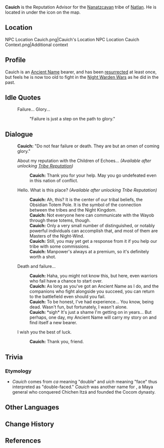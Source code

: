 {{Character Infobox
|type             = Open-World NPC
|image            = NPC Cauich.png
|realname         = <!-- Optional, if different from in-game name -->
|deceased         = <!-- Past (for deceased prior to events of the game) or free response -->
|region           = Natlan
|location         = Natlan
|affiliation      = Children of Echoes
|title            = Guard

|ancestry         = <!-- Clan/family -->
|father           = 
|mother           = 
|spouse           = 
|sibling          = 
|child            = 
|relative         = 

|voiceEN          = 
|voiceCN          = 
|voiceJP          = 
|voiceKR          = 
|dialoguereward   = 
}}
'''Cauich''' is the Reputation Advisor for the [[Children of Echoes|Nanatzcayan]] tribe of [[Natlan]]. He is located in {{Location|"Children of Echoes"}} under the {{Icon|Reputation}} icon on the map.

==Location==
<gallery>
NPC Location Cauich.png|Cauich's Location
NPC Location Cauich Context.png|Additional context
</gallery>

==Profile==
Cauich is an {{Ancient Name|bearer=1}} [[Ancient Name]] bearer, and has been [[Ode of Resurrection|resurrected]] at least once, but feels he is now too old to fight in the [[Night Warden Wars]] as he did in the past.
<!--
===Appearance===

==Quests and Events==
{{Quests and Events}}
-->
==Idle Quotes==
{{Dialogue Start}}
:{{DIcon|Idle}} Failure... Glory...
::{{A|VO Cauich 01.ogg}} "Failure is just a step on the path to glory."
{{Dialogue End}}

==Dialogue==
{{Dialogue Start}}
:'''Cauich:''' "Do not fear failure or death. They are but an omen of coming glory."
:{{DIcon|Reputation}} About my reputation with the Children of Echoes... ''(Available after unlocking [[Tribe Reputation]])''
::'''Cauich:''' Thank you for your help. May you go undefeated even in this nation of conflict.
:{{DIcon}} Hello. What is this place? ''(Available after unlocking Tribe Reputation)''
::'''Cauich:''' Ah, this? It is the center of our tribal beliefs, the Obsidian Totem Pole. It is the symbol of the connection between the tribes and the Night Kingdom.
::'''Cauich:''' Not everyone here can communicate with the Wayob through these totems, though.
::'''Cauich:''' Only a very small number of distinguished, or notably powerful individuals can accomplish that, and most of them are Masters of the Night-Wind.
::'''Cauich:''' Still, you may yet get a response from it if you help our tribe with some commissions.
::'''Cauich:''' Manpower's always at a premium, so it's definitely worth a shot.
:{{DIcon}} Death and failure...
::'''Cauich:''' Haha, you might not know this, but here, even warriors who fail have a chance to start over.
::'''Cauich:''' As long as you've got an Ancient Name as I do, and the companions who fight alongside you succeed, you can return to the battlefield even should you fail.
::'''Cauich:''' To be honest, I've had experience... You know, being dead. Wasn't fun, but fortunately, I wasn't alone.
::'''Cauich:''' *sigh* It's just a shame I'm getting on in years... But perhaps, one day, my Ancient Name will carry my story on and find itself a new bearer.
:{{DIcon}} I wish you the best of luck.
::'''Cauich:''' Thank you, friend.
{{Dialogue End}}

==Trivia==
===Etymology===
* ''Cauich'' comes from ''ca'' meaning "double" and ''uich'' meaning "face" thus interpreted as "double-faced." ''Cauich'' was another name for {{w|Hunac Ceel}}, a Maya general who conquered Chichen Itzá and founded the Cocom dynasty.

==Other Languages==
{{Other Languages|default_hidden=1
|en       = Cauich
|zhs      = 卡乌胡
|zhs_rm   = Kǎwūhú
|zht      = 卡烏胡
|zht_rm   = Kǎwūhú
|ja       = カウフ
|ko       = 카우후
|es       = Cauich
|fr       = Cauich
|ru       = Кауич
|th       = Cauich
|vi       = Cauich
|de       = Cauich
|id       = Cauich
|pt       = Cauich
|tr       = Cauich
|it       = Cauich
}}

==Change History==
{{Change History|5.0}}

==References==
{{Reflist}}